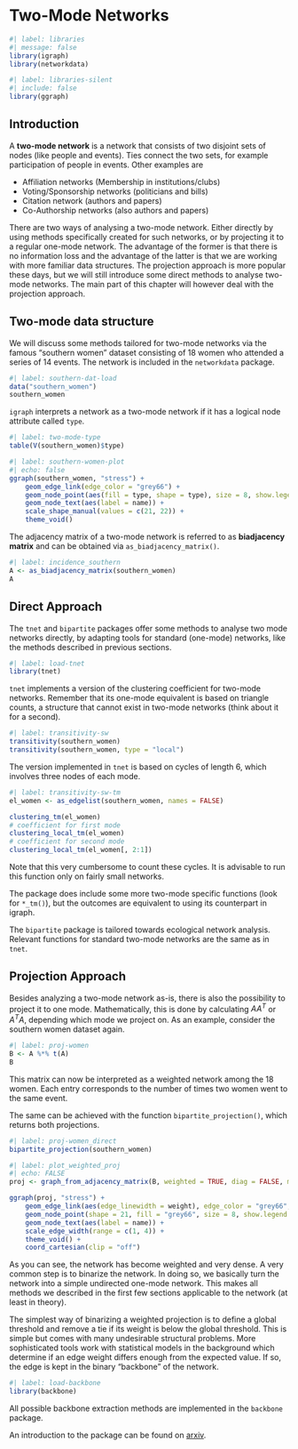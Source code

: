 # Two-Mode Networks

```r
#| label: libraries
#| message: false
library(igraph)
library(networkdata)
```

```r
#| label: libraries-silent
#| include: false
library(ggraph)
```

## Introduction

A **two-mode network** is a network that consists of two disjoint sets of nodes (like people and events). Ties connect the two sets, for example participation of people in events. Other examples are 

- Affiliation networks (Membership in institutions/clubs)
- Voting/Sponsorship networks (politicians and bills)
- Citation network (authors and papers)
- Co-Authorship networks (also authors and papers)

There are two ways of analysing a two-mode network. Either directly by using methods specifically created for such networks, or by projecting it to a regular one-mode network. The advantage of the former is that there is no information loss and the advantage of the latter is that we are working with more familiar data structures. The projection approach is more popular these days, but we will still introduce some direct methods to analyse two-mode networks. The main part of this chapter will however deal with the projection approach.

## Two-mode data structure
We will discuss some methods tailored for two-mode networks via the famous "southern women" dataset consisting of 18 women who attended a series of 14 events. The network is included in the `networkdata` package.
```r
#| label: southern-dat-load
data("southern_women")
southern_women
```

`igraph` interprets a network as a two-mode network if it has a logical node attribute called `type`.
```r
#| label: two-mode-type
table(V(southern_women)$type)
```

```r
#| label: southern-women-plot
#| echo: false
ggraph(southern_women, "stress") +
    geom_edge_link(edge_color = "grey66") +
    geom_node_point(aes(fill = type, shape = type), size = 8, show.legend = FALSE) +
    geom_node_text(aes(label = name)) +
    scale_shape_manual(values = c(21, 22)) +
    theme_void()
```

The adjacency matrix of a two-mode network is referred to as  **biadjacency matrix** and can be obtained via `as_biadjacency_matrix()`.

```r
#| label: incidence_southern
A <- as_biadjacency_matrix(southern_women)
A
```

## Direct Approach
The `tnet` and `bipartite` packages offer some methods to analyse two mode networks directly, by adapting tools for standard (one-mode) networks, like the methods described in previous sections.

```r
#| label: load-tnet
library(tnet)
```

`tnet` implements a version of the clustering coefficient for two-mode networks. Remember that its one-mode equivalent is based on triangle counts, a structure that cannot exist in two-mode networks (think about it for a second).

```r
#| label: transitivity-sw
transitivity(southern_women)
transitivity(southern_women, type = "local")
```

The version implemented in `tnet` is based on cycles of length 6, which involves three nodes of each mode.
```r
#| label: transitivity-sw-tm
el_women <- as_edgelist(southern_women, names = FALSE)

clustering_tm(el_women)
# coefficient for first mode
clustering_local_tm(el_women)
# coefficient for second mode
clustering_local_tm(el_women[, 2:1])

```

Note that this very cumbersome to count these cycles. It is advisable to run this function only on fairly small networks.

The package does include some more two-mode specific functions (look for `*_tm()`), but the outcomes are equivalent to using its counterpart in igraph. 

The `bipartite` package is tailored towards ecological network analysis. Relevant functions for standard two-mode networks are the same as in `tnet`.

## Projection Approach
Besides analyzing a two-mode network as-is, there is also the possibility to project it to one mode. 
Mathematically, this is done by calculating $AA^T$ or $A^TA$, depending which mode we project on.
As an example, consider the southern women dataset again.
```r
#| label: proj-women
B <- A %*% t(A)
B
```

This matrix can now be interpreted as a weighted network among the 18 women. Each entry corresponds to the number of times two women went to the same event.

The same can be achieved with the function `bipartite_projection()`, which returns both projections.

```r
#| label: proj-women_direct
bipartite_projection(southern_women)
```

```r
#| label: plot_weighted_proj
#| echo: FALSE
proj <- graph_from_adjacency_matrix(B, weighted = TRUE, diag = FALSE, mode = "undirected")

ggraph(proj, "stress") +
    geom_edge_link(aes(edge_linewidth = weight), edge_color = "grey66", show.legend = FALSE) +
    geom_node_point(shape = 21, fill = "grey66", size = 8, show.legend = FALSE) +
    geom_node_text(aes(label = name)) +
    scale_edge_width(range = c(1, 4)) +
    theme_void() +
    coord_cartesian(clip = "off")

```

As you can see, the network has become weighted and very dense. A very common step is to binarize the
network. In doing so, we basically turn the network into a simple undirected one-mode network. This makes all methods we described in the first few sections applicable to the network (at least in theory).

The simplest way of binarizing a weighted projection is to define a global threshold and remove a tie if its weight is below the global threshold. This is simple but comes with many undesirable structural problems. More sophisticated tools work with statistical models in the background which determine if an edge weight differs enough from the expected value. If so, the edge is kept in the binary "backbone" of the network. 

```r
#| label: load-backbone
library(backbone)
```

All possible backbone extraction methods are implemented in the `backbone` package. 



An introduction to the package can be
found on [arxiv](https://arxiv.org/abs/1912.12779).
